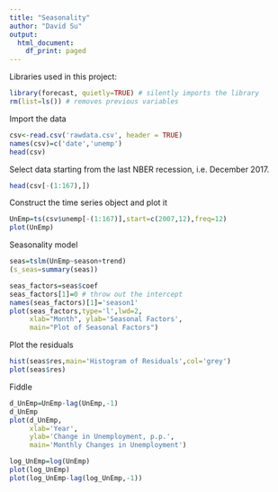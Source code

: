 ```yaml
---
title: "Seasonality"
author: "David Su"
output:
  html_document:
    df_print: paged
---
```

Libraries used in this project:
```r
library(forecast, quietly=TRUE) # silently imports the library
rm(list=ls()) # removes previous variables
```

<!-- This is an [R Markdown](http://rmarkdown.rstudio.com) Notebook. When you execute code within the notebook, the results appear beneath the code.  -->

<!-- Try executing this chunk by clicking the *Run* button within the chunk or by placing your cursor inside it and pressing *Ctrl+Shift+Enter*.  -->

<!-- ```{r} -->
<!-- plot(cars) -->
<!-- ``` -->

<!-- Add a new chunk by clicking the *Insert Chunk* button on the toolbar or by pressing *Ctrl+Alt+I*. -->

<!-- When you save the notebook, an HTML file containing the code and output will be saved alongside it (click the *Preview* button or press *Ctrl+Shift+K* to preview the HTML file). -->

<!-- The preview shows you a rendered HTML copy of the contents of the editor. Consequently, unlike *Knit*, *Preview* does not run any R code chunks. Instead, the output of the chunk when it was last run in the editor is displayed. -->

Import the data
```r
csv<-read.csv('rawdata.csv', header = TRUE)
names(csv)=c('date','unemp')
head(csv)
```

Select data starting from the last NBER recession, i.e. December 2017.
```r
head(csv[-(1:167),])
```
Construct the time series object and plot it
```r
UnEmp=ts(csv$unemp[-(1:167)],start=c(2007,12),freq=12)
plot(UnEmp)
```

Seasonality model
```r
seas=tslm(UnEmp~season+trend)
(s_seas=summary(seas))
```
```r
seas_factors=seas$coef
seas_factors[1]=0 # throw out the intercept
names(seas_factors)[1]='season1'
plot(seas_factors,type='l',lwd=2,
     xlab="Month", ylab='Seasonal Factors',
     main="Plot of Seasonal Factors")
```
Plot the residuals
```r
hist(seas$res,main='Histogram of Residuals',col='grey')
plot(seas$res)

```


Fiddle
```r
d_UnEmp=UnEmp-lag(UnEmp,-1)
d_UnEmp
plot(d_UnEmp,
     xlab='Year',
     ylab='Change in Unemployment, p.p.',
     main='Monthly Changes in Unemployment')
```


```r
log_UnEmp=log(UnEmp)
plot(log_UnEmp)
plot(log_UnEmp-lag(log_UnEmp,-1))
```


```r

```

